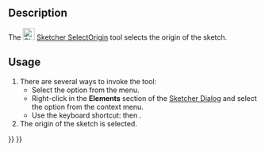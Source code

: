 <languages/>
<translate>

<!--T:8-->
{{Docnav
|[[Sketcher_CarbonCopy|Carbon Copy]]
|[[Sketcher_SelectHorizontalAxis|Select Horizontal Axis]]
|[[Sketcher_Workbench|Sketcher]]
|IconL=Sketcher_CarbonCopy.svg‎
|IconR=Sketcher_SelectHorizontalAxis.svg
|IconC=Workbench_Sketcher.svg
}}

<!--T:1-->
{{GuiCommand
|Name=Sketcher SelectOrigin
|MenuLocation=Sketch → Sketcher Tools → Select Origin
|Workbenches=[[Sketcher_Workbench|Sketcher]]
|Shortcut={{KEY|Z}} {{KEY|O}}
|Version=0.15
}}

==Description== <!--T:2-->

<!--T:5-->
The [[Image:Sketcher_SelectOrigin.svg|24px]] [[Sketcher_SelectOrigin|Sketcher SelectOrigin]] tool selects the origin of the sketch.

==Usage== <!--T:3-->

<!--T:6-->
# There are several ways to invoke the tool:
#* Select the {{MenuCommand|Sketch → Sketcher Tools → [[File:Sketcher_SelectOrigin.svg|16px]] Select Origin}} option from the menu.
#* Right-click in the '''Elements''' section of the [[Sketcher_Dialog|Sketcher Dialog]] and select the {{MenuCommand|[[Image:Sketcher_SelectOrigin.svg|16px]] Select Origin}} option from the context menu.
#* Use the keyboard shortcut: {{KEY|Z}} then {{KEY|O}}.
# The origin of the sketch is selected.


<!--T:9-->
{{Docnav
|[[Sketcher_CarbonCopy|Carbon Copy]]
|[[Sketcher_SelectHorizontalAxis|Select Horizontal Axis]]
|[[Sketcher_Workbench|Sketcher]]
|IconL=Sketcher_CarbonCopy.svg‎
|IconR=Sketcher_SelectHorizontalAxis.svg
|IconC=Workbench_Sketcher.svg
}}

</translate>
{{Sketcher_Tools_navi{{#translation:}}}}
{{Userdocnavi{{#translation:}}}}